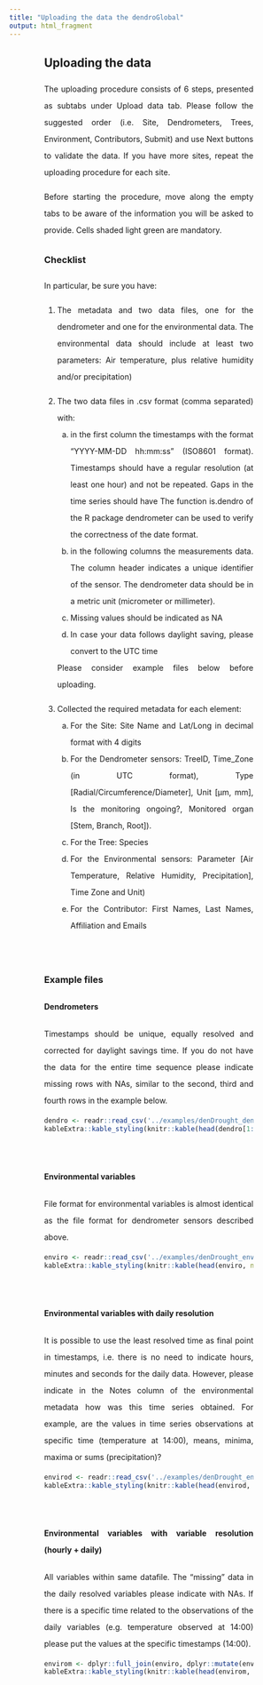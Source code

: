 ```yaml
---
title: "Uploading the data the dendroGlobal"
output: html_fragment
---
```


<div style="width: 75%; margin: auto; text-align: justify; line-height: 30px;">

<h2> Uploading the data </h2>

<p>
The uploading procedure consists of 6 steps, presented as subtabs under Upload data tab. Please follow the suggested order (i.e. Site, Dendrometers, Trees, Environment, Contributors, Submit) and use Next buttons to validate the data. If you have more sites, repeat the uploading procedure for each site. 
</p>

<p>
Before starting the procedure, move along the empty tabs to be aware of the information you will be asked to provide. Cells shaded light green are mandatory.
</p>
<h3> Checklist </h3>

<p>
In particular, be sure you have:
</p>
<p>
1. The metadata and two data files, one for the dendrometer and one for the environmental data. The environmental data should include at least two parameters: Air temperature, plus relative humidity and/or precipitation)
</p>

<p>
2. The two data files in .csv format (comma separated) with:
  <ol type="a">
    <li>in the first column the timestamps with the format “YYYY-MM-DD hh:mm:ss” (ISO8601 format). Timestamps should have a regular resolution (at least one hour) and not be repeated. Gaps in the time series should have  The function is.dendro of the R package dendrometer can be used to verify the correctness of the date format.</li>
    <li>in the following columns the measurements data. The column header indicates a unique identifier of the sensor. The dendrometer data should be in a metric unit (micrometer or millimeter).</li>
    <li>Missing values should be indicated as NA</li>
    <li>In case your data follows daylight saving, please convert to the UTC time</li>
  </ol>
  Please consider example files below before uploading.
</p>

<p>
3. Collected the required metadata for each element:
  <ol type="a">
    <li>For the Site: Site Name and Lat/Long in decimal format with 4 digits</li>
    <li>For the Dendrometer sensors: TreeID, Time_Zone (in UTC format), Type [Radial/Circumference/Diameter], Unit [μm, mm], Is the monitoring ongoing?, Monitored organ [Stem, Branch, Root]).</li>
    <li>For the Tree: Species</li>
    <li>For the Environmental sensors: Parameter [Air Temperature, Relative Humidity, Precipitation], Time Zone and Unit)</li>
    <li>For the Contributor: First Names, Last Names, Affiliation and Emails</li>
  </ol>
</p>

<br />

<h3> Example files </h3>

<h4> Dendrometers </h4>
<p>
Timestamps should be unique, equally resolved and corrected for daylight savings time. If you do not have the data for the entire time sequence please indicate missing rows with NAs, similar to the second, third and fourth rows in the example below.
</p>
<p>
```r
dendro <- readr::read_csv('../examples/denDrought_dendrometer_example.csv')
kableExtra::kable_styling(knitr::kable(head(dendro[1:6], n=10)))
```
</p>
<br />
<h4> Environmental variables</h4>
<p>
File format for environmental variables is almost identical as the file format for dendrometer sensors described above.
</p>
<p>
```r
enviro <- readr::read_csv('../examples/denDrought_enviro_example.csv')
kableExtra::kable_styling(knitr::kable(head(enviro, n=10)))
```
</p>
<br />
<h4> Environmental variables with daily resolution </h4>
<p>
It is possible to use the least resolved time as final point in timestamps, i.e. there is no need to indicate hours, minutes and seconds for the daily data. However, please indicate in the Notes column of the environmental metadata how was this time series obtained. For example, are the values in time series observations at specific time (temperature at 14:00), means, minima, maxima or sums (precipitation)?
</p>
<p>
```r
envirod <- readr::read_csv('../examples/denDrought_enviro_daily_example.csv')
kableExtra::kable_styling(knitr::kable(head(envirod, n=10)))
```
</p>
<br />
<h4> Environmental variables with variable resolution (hourly + daily) </h4>
<p>
All variables within same datafile. The "missing" data in the daily resolved variables please indicate with NAs. If there is a specific time related to the observations of the daily variables (e.g. temperature observed at 14:00) please put the values at the specific timestamps (14:00).
</p>
<p>
```r

envirom <- dplyr::full_join(enviro, dplyr::mutate(envirod, TIMESTAMP=as.POSIXct(TIMESTAMP)))
kableExtra::kable_styling(knitr::kable(head(envirom, n=25)))
```
</p>

</div>
